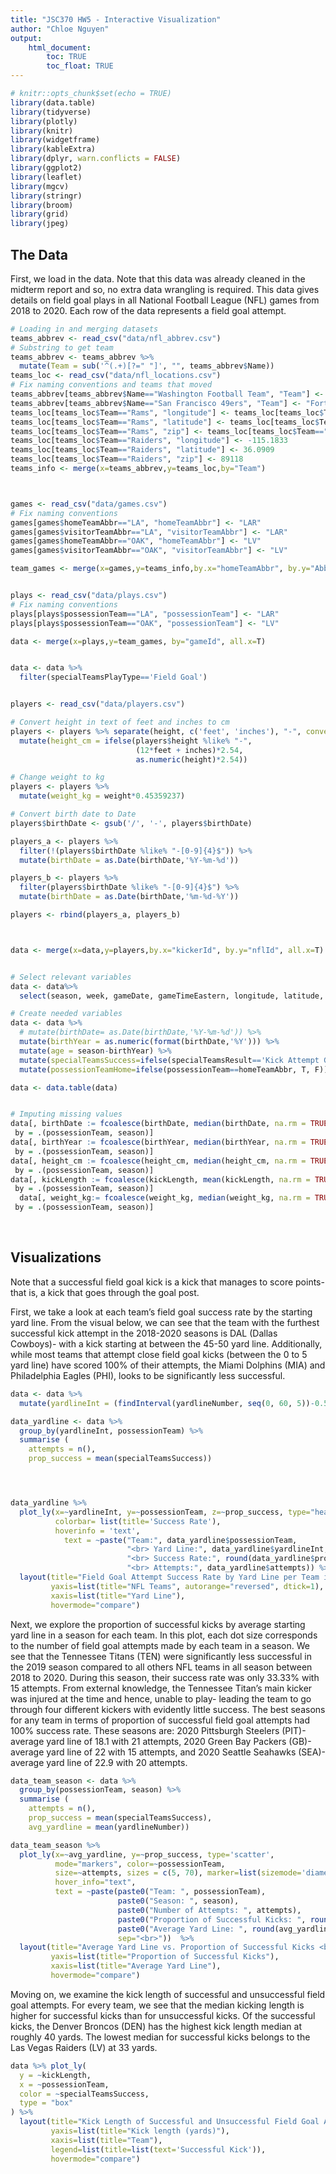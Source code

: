 ```yaml
---
title: "JSC370 HW5 - Interactive Visualization"
author: "Chloe Nguyen"
output: 
    html_document:
        toc: TRUE
        toc_float: TRUE
---
```



```r
# knitr::opts_chunk$set(echo = TRUE)
library(data.table)
library(tidyverse)
library(plotly)
library(knitr)
library(widgetframe)
library(kableExtra)
library(dplyr, warn.conflicts = FALSE)
library(ggplot2)
library(leaflet)
library(mgcv)
library(stringr)
library(broom)
library(grid)   
library(jpeg)
```

## The Data 

First, we load in the data. Note that this data was already cleaned in the midterm report and so, no extra data wrangling is required. This data gives details on field goal plays in all National Football League (NFL) games from 2018 to 2020. Each row of the data represents a field goal attempt.

```r
# Loading in and merging datasets
teams_abbrev <- read_csv("data/nfl_abbrev.csv")
# Substring to get team
teams_abbrev <- teams_abbrev %>%
  mutate(Team = sub('^(.+)[?=" "]', "", teams_abbrev$Name))
teams_loc <- read_csv("data/nfl_locations.csv")
# Fix naming conventions and teams that moved
teams_abbrev[teams_abbrev$Name=="Washington Football Team", "Team"] <- "Redskins"
teams_abbrev[teams_abbrev$Name=="San Francisco 49ers", "Team"] <- "Forty-Niners"
teams_loc[teams_loc$Team=="Rams", "longitude"] <- teams_loc[teams_loc$Team=="Chargers", "longitude"]
teams_loc[teams_loc$Team=="Rams", "latitude"] <- teams_loc[teams_loc$Team=="Chargers", "latitude"]
teams_loc[teams_loc$Team=="Rams", "zip"] <- teams_loc[teams_loc$Team=="Chargers", "zip"]
teams_loc[teams_loc$Team=="Raiders", "longitude"] <- -115.1833 
teams_loc[teams_loc$Team=="Raiders", "latitude"] <- 36.0909
teams_loc[teams_loc$Team=="Raiders", "zip"] <- 89118
teams_info <- merge(x=teams_abbrev,y=teams_loc,by="Team")



games <- read_csv("data/games.csv")
# Fix naming conventions
games[games$homeTeamAbbr=="LA", "homeTeamAbbr"] <- "LAR"
games[games$visitorTeamAbbr=="LA", "visitorTeamAbbr"] <- "LAR"
games[games$homeTeamAbbr=="OAK", "homeTeamAbbr"] <- "LV"
games[games$visitorTeamAbbr=="OAK", "visitorTeamAbbr"] <- "LV"

team_games <- merge(x=games,y=teams_info,by.x="homeTeamAbbr", by.y="Abbreviation", all.x=T)


plays <- read_csv("data/plays.csv")
# Fix naming conventions
plays[plays$possessionTeam=="LA", "possessionTeam"] <- "LAR"
plays[plays$possessionTeam=="OAK", "possessionTeam"] <- "LV"

data <- merge(x=plays,y=team_games, by="gameId", all.x=T)


data <- data %>%
  filter(specialTeamsPlayType=='Field Goal')


players <- read_csv("data/players.csv")

# Convert height in text of feet and inches to cm
players <- players %>% separate(height, c('feet', 'inches'), "-", convert=TRUE, remove = FALSE) %>%
  mutate(height_cm = ifelse(players$height %like% "-", 
                            (12*feet + inches)*2.54, 
                            as.numeric(height)*2.54))

# Change weight to kg
players <- players %>%
  mutate(weight_kg = weight*0.45359237)

# Convert birth date to Date
players$birthDate <- gsub('/', '-', players$birthDate)

players_a <- players %>%
  filter(!(players$birthDate %like% "-[0-9]{4}$")) %>%
  mutate(birthDate = as.Date(birthDate,'%Y-%m-%d'))

players_b <- players %>%
  filter(players$birthDate %like% "-[0-9]{4}$") %>%
  mutate(birthDate = as.Date(birthDate,'%m-%d-%Y'))

players <- rbind(players_a, players_b)



data <- merge(x=data,y=players,by.x="kickerId", by.y="nflId", all.x=T)


# Select relevant variables
data <- data%>%
  select(season, week, gameDate, gameTimeEastern, longitude, latitude, homeTeamAbbr, visitorTeamAbbr, quarter, down, specialTeamsPlayType, specialTeamsResult, possessionTeam, yardlineNumber, gameClock, kickLength, kickerId, height_cm, weight_kg, birthDate, displayName, collegeName, Position)

# Create needed variables
data <- data %>%
  # mutate(birthDate= as.Date(birthDate,'%Y-%m-%d')) %>%
  mutate(birthYear = as.numeric(format(birthDate,'%Y'))) %>%
  mutate(age = season-birthYear) %>%
  mutate(specialTeamsSuccess=ifelse(specialTeamsResult=='Kick Attempt Good', T, F)) %>%
  mutate(possessionTeamHome=ifelse(possessionTeam==homeTeamAbbr, T, F))

data <- data.table(data)


# Imputing missing values
data[, birthDate := fcoalesce(birthDate, median(birthDate, na.rm = TRUE)),
 by = .(possessionTeam, season)]
data[, birthYear := fcoalesce(birthYear, median(birthYear, na.rm = TRUE)),
 by = .(possessionTeam, season)]
data[, height_cm := fcoalesce(height_cm, median(height_cm, na.rm = TRUE)),
 by = .(possessionTeam, season)]
data[, kickLength := fcoalesce(kickLength, mean(kickLength, na.rm = TRUE)),
 by = .(possessionTeam, season)]
  data[, weight_kg:= fcoalesce(weight_kg, median(weight_kg, na.rm = TRUE)),
 by = .(possessionTeam, season)]
```

<br>

## Visualizations

Note that a successful field goal kick is a kick that manages to score points- that is, a kick that goes through the goal post.

First, we take a look at each team's field goal success rate by the starting yard line. From the visual below, we can see that the team with the furthest successful kick attempt in the 2018-2020 seasons is DAL (Dallas Cowboys)- with a kick starting at between the 45-50 yard line. Additionally, while most teams that attempt close field goal kicks (between the 0 to 5 yard line) have scored 100% of their attempts, the Miami Dolphins (MIA) and Philadelphia Eagles (PHI), looks to be significantly less successful. 

```r

data <- data %>%
  mutate(yardlineInt = (findInterval(yardlineNumber, seq(0, 60, 5))-0.5)*5)

data_yardline <- data %>%
  group_by(yardlineInt, possessionTeam) %>%
  summarise (
    attempts = n(),
    prop_success = mean(specialTeamsSuccess))




data_yardline %>%
  plot_ly(x=~yardlineInt, y=~possessionTeam, z=~prop_success, type="heatmap",
          colorbar= list(title='Success Rate'),
          hoverinfo = 'text',
            text = ~paste("Team:", data_yardline$possessionTeam,
                          "<br> Yard Line:", data_yardline$yardlineInt,
                          "<br> Success Rate:", round(data_yardline$prop_success, 2),
                          "<br> Attempts:", data_yardline$attempts)) %>%
  layout(title="Field Goal Attempt Success Rate by Yard Line per Team in 2018-2020", 
         yaxis=list(title="NFL Teams", autorange="reversed", dtick=1),
         xaxis=list(title="Yard Line"),
         hovermode="compare")


```

Next, we explore the proportion of successful kicks by average starting yard line in a season for each team. In this plot, each dot size corresponds to the number of field goal attempts made by each team in a season. We see that the Tennessee Titans (TEN) were significantly less successful in the 2019 season compared to all others NFL teams in all season between 2018 to 2020. During this season, their success rate was only 33.33% with 15 attempts. From external knowledge, the Tennessee Titan's main kicker was injured at the time and hence, unable to play- leading the team to go through four different kickers with evidently little success. The best seasons for any team in terms of proportion of successful field goal attempts had 100% success rate. These seasons are: 2020 Pittsburgh Steelers (PIT)- average yard line of 18.1 with 21 attempts, 2020 Green Bay Packers (GB)- average yard line of 22 with 15 attempts, and 2020 Seattle Seahawks (SEA)- average yard line of 22.9 with 20 attempts. 

```r

data_team_season <- data %>%
  group_by(possessionTeam, season) %>%
  summarise (
    attempts = n(),
    prop_success = mean(specialTeamsSuccess),
    avg_yardline = mean(yardlineNumber))

data_team_season %>%
  plot_ly(x=~avg_yardline, y=~prop_success, type='scatter',
          mode="markers", color=~possessionTeam,
          size=~attempts, sizes = c(5, 70), marker=list(sizemode='diameter', opacity = 0.5),
          hover_info="text",
          text = ~paste(paste0("Team: ", possessionTeam),
                        paste0("Season: ", season),
                        paste0("Number of Attempts: ", attempts),
                        paste0("Proportion of Successful Kicks: ", round(prop_success, 2)),
                        paste0("Average Yard Line: ", round(avg_yardline, 2)),
                        sep="<br>"))  %>%
  layout(title="Average Yard Line vs. Proportion of Successful Kicks <br> by Teams Each Season (2018-2020)", 
         yaxis=list(title="Proportion of Successful Kicks"),
         xaxis=list(title="Average Yard Line"),
         hovermode="compare")

```


Moving on, we examine the kick length of successful and unsuccessful field goal attempts. For every team, we see that the median kicking length is higher for successful kicks than for unsuccessful kicks. Of the successful kicks, the Denver Broncos (DEN) has the highest kick length median at roughly 40 yards. The lowest median for successful kicks belongs to the Las Vegas Raiders (LV) at 33 yards. 

```r

data %>% plot_ly(
  y = ~kickLength,
  x = ~possessionTeam,
  color = ~specialTeamsSuccess,
  type = "box"
) %>%
  layout(title="Kick Length of Successful and Unsuccessful Field Goal Attempts \n per Team for 2018-2020",
         yaxis=list(title="Kick length (yards)"),
         xaxis=list(title="Team"),
         legend=list(title=list(text='Successful Kick')),
         hovermode="compare")
```







